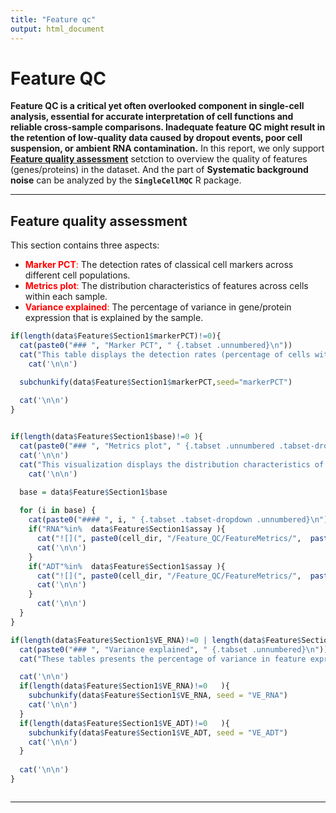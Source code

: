 ```yaml
---
title: "Feature qc"
output: html_document
---
```

# Feature QC 

**Feature QC is a critical yet often overlooked component in single-cell analysis, essential for accurate interpretation of cell functions and reliable cross-sample comparisons. Inadequate feature QC might result in the retention of low-quality data caused by dropout events, poor cell suspension, or ambient RNA contamination.**
In this report, we only support [**Feature quality assessment**](#md2-sec1) setction to overview the quality of features (genes/proteins) in the dataset. And the part of **Systematic background noise** can be analyzed by the **`SingleCellMQC`** R package.

<hr>

## Feature quality assessment {.tabset #md2-sec1}

This section contains three aspects:

- [**Marker PCT**:]{style="color:red"} The detection rates of classical cell markers across different cell populations.
- [**Metrics plot**:]{style="color:red"} The distribution characteristics of features across cells within each sample.
- [**Variance explained**:]{style="color:red"} The percentage of variance in gene/protein expression that is explained by the sample.

```r

if(length(data$Feature$Section1$markerPCT)!=0){
  cat(paste0("### ", "Marker PCT", " {.tabset .unnumbered}\n"))
  cat("This table displays the detection rates (percentage of cells with expression >0) of classical cell markers across different cell populations, serving as a quality control metric for both gene detection and sample quality assessment. By examining the detection percentage of markers in their expected cell types, we can evaluate potential dropout rates and overall data quality. This quality control approach is particularly valuable for single-cell RNA sequencing data. \n")
    cat('\n\n')

  subchunkify(data$Feature$Section1$markerPCT,seed="markerPCT")

  cat('\n\n')
}
  

```



```r

if(length(data$Feature$Section1$base)!=0 ){
  cat(paste0("### ", "Metrics plot", " {.tabset .unnumbered .tabset-dropdown}\n"))
  cat('\n\n')
  cat("This visualization displays the distribution characteristics of features across cells within each sample, focusing on key metrics such as detection rate (pct), mean expression, and variance, while also highlighting the top 10 features for each metric. \n")
    cat('\n\n')

  base = data$Feature$Section1$base
  
  for (i in base) {
    cat(paste0("#### ", i, " {.tabset .tabset-dropdown .unnumbered}\n"))
    if("RNA"%in%  data$Feature$Section1$assay ){
      cat("![](", paste0(cell_dir, "/Feature_QC/FeatureMetrics/",  paste0(i,"_RNA.png")), ")")
      cat('\n\n')
    }
    if("ADT"%in%  data$Feature$Section1$assay ){
      cat("![](", paste0(cell_dir, "/Feature_QC/FeatureMetrics/",  paste0(i,"_ADT.png")), ")")
      cat('\n\n')
    }
      cat('\n\n')
  }
}

if(length(data$Feature$Section1$VE_RNA)!=0 | length(data$Feature$Section1$VE_ADT)!=0  ){
  cat(paste0("### ", "Variance explained", " {.tabset .unnumbered}\n"))
  cat("These tables presents the percentage of variance in feature expression that can be attributed to the sample, aiming to identify the potential genes or proteins that are most significantly influenced by the samples. Only the top 20 genes or proteins are shown in the table. For each feature, the proportion of variance explained by batch-associated variables is quantified using the ANOVA-derived R². \n\n")

  cat('\n\n')
  if(length(data$Feature$Section1$VE_RNA)!=0   ){
    subchunkify(data$Feature$Section1$VE_RNA, seed = "VE_RNA")
    cat('\n\n')
  }
  if(length(data$Feature$Section1$VE_ADT)!=0   ){
    subchunkify(data$Feature$Section1$VE_ADT, seed = "VE_ADT")
    cat('\n\n')
  }
  
  cat('\n\n')
}  



```

<hr>



<br>



